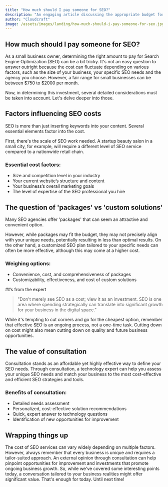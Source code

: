 ```yaml
---
title: "How much should I pay someone for SEO?"
description: "An engaging article discussing the appropriate budget for availing SEO services by small businesses."
author: "Cloudcraft"
image: /assets/images/landing/how-much-should-i-pay-someone-for-seo.jpg
---
```



## How much should I pay someone for SEO?

As a small business owner, determining the right amount to pay for Search Engine Optimization (SEO) can be a bit tricky. It's not an easy question to answer outright because the cost can fluctuate depending on various factors, such as the size of your business, your specific SEO needs and the agency you choose. However, a fair range for small businesses can be between $750 to $2000 per month. 

Now, in determining this investment, several detailed considerations must be taken into account. Let's delve deeper into those.

<ServicesBlurb />

## Factors influencing SEO costs

SEO is more than just inserting keywords into your content. Several essential elements factor into the cost.

First, there's the scale of SEO work needed. A startup beauty salon in a small city, for example, will require a different level of SEO service compared to a nationwide retail chain. 

### Essential cost factors:

  * Size and competition level in your industry
  * Your current website’s structure and content
  * Your business’s overall marketing goals
  * The level of expertise of the SEO professional you hire


## The question of 'packages' vs 'custom solutions'

Many SEO agencies offer 'packages' that can seem an attractive and convenient option.

However, while packages may fit the budget, they may not precisely align with your unique needs, potentially resulting in less than optimal results. On the other hand, a customized SEO plan tailored to your specific needs can often be more effective, although this may come at a higher cost.

### Weighing options:

  * Convenience, cost, and comprehensiveness of packages
  * Customizability, effectiveness, and cost of custom solutions

<GetStartedBlurb />

##s from the expert

<blockquote>
"Don't merely see SEO as a cost; view it as an investment. SEO is one area where spending strategically can translate into significant growth for your business in the digital space."
</blockquote>

While it's tempting to cut corners and go for the cheapest option, remember that effective SEO is an ongoing process, not a one-time task. Cutting down on cost might also mean cutting down on quality and future business opportunities.

## The value of consultation

Consultation stands as an affordable yet highly effective way to define your SEO needs. Through consultation, a technology expert can help you assess your unique SEO needs and match your business to the most cost-effective and efficient SEO strategies and tools.

### Benefits of consultation:

  * Detailed needs assessment
  * Personalized, cost-effective solution recommendations
  * Quick, expert answer to technology questions
  * Identification of new opportunities for improvement

## Wrapping things up

The cost of SEO services can vary widely depending on multiple factors. However, always remember that every business is unique and requires a tailor-suited approach. An external opinion through consultation can help pinpoint opportunities for improvement and investments that promote ongoing business growth. So, while we've covered some interesting points today, a conversation tailored to your business realities might offer significant value. That's enough for today. Until next time!